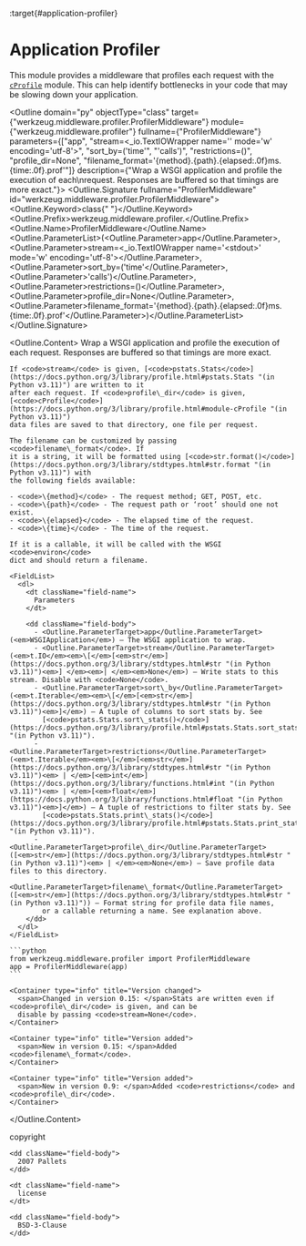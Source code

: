 :target{#application-profiler}

# Application Profiler

This module provides a middleware that profiles each request with the
[<code>cProfile</code>](https://docs.python.org/3/library/profile.html#module-cProfile "(in Python v3.11)") module. This can help identify bottlenecks in your code
that may be slowing down your application.

<Outline domain="py" objectType="class" target={"werkzeug.middleware.profiler.ProfilerMiddleware"} module={"werkzeug.middleware.profiler"} fullname={"ProfilerMiddleware"} parameters={["app", "stream=<_io.TextIOWrapper name='<stdout>' mode='w' encoding='utf-8'>", "sort_by=('time'", "'calls')", "restrictions=()", "profile_dir=None", "filename_format='{method}.{path}.{elapsed:.0f}ms.{time:.0f}.prof'"]} description={"Wrap a WSGI application and profile the execution of each\nrequest. Responses are buffered so that timings are more exact."}>
  <Outline.Signature fullname="ProfilerMiddleware" id="werkzeug.middleware.profiler.ProfilerMiddleware">
    <Outline.Keyword>class<span>{" "}</span></Outline.Keyword><Outline.Prefix>werkzeug.middleware.profiler.</Outline.Prefix><Outline.Name>ProfilerMiddleware</Outline.Name><Outline.ParameterList><span>(</span><Outline.Parameter><span className="name">app</span></Outline.Parameter>, <Outline.Parameter><span className="name">stream=\<\_io.TextIOWrapper name='\<stdout>' mode='w' encoding='utf-8'></span></Outline.Parameter>, <Outline.Parameter><span className="name">sort\_by=('time'</span></Outline.Parameter>, <Outline.Parameter><span className="name">'calls')</span></Outline.Parameter>, <Outline.Parameter><span className="name">restrictions=()</span></Outline.Parameter>, <Outline.Parameter><span className="name">profile\_dir=None</span></Outline.Parameter>, <Outline.Parameter><span className="name">filename\_format='\{method}.\{path}.\{elapsed:.0f}ms.\{time:.0f}.prof'</span></Outline.Parameter><span>)</span></Outline.ParameterList>
  </Outline.Signature>

  <Outline.Content>
    Wrap a WSGI application and profile the execution of each
    request. Responses are buffered so that timings are more exact.

    If <code>stream</code> is given, [<code>pstats.Stats</code>](https://docs.python.org/3/library/profile.html#pstats.Stats "(in Python v3.11)") are written to it
    after each request. If <code>profile\_dir</code> is given, [<code>cProfile</code>](https://docs.python.org/3/library/profile.html#module-cProfile "(in Python v3.11)")
    data files are saved to that directory, one file per request.

    The filename can be customized by passing <code>filename\_format</code>. If
    it is a string, it will be formatted using [<code>str.format()</code>](https://docs.python.org/3/library/stdtypes.html#str.format "(in Python v3.11)") with
    the following fields available:

    - <code>\{method}</code> - The request method; GET, POST, etc.
    - <code>\{path}</code> - The request path or ‘root’ should one not exist.
    - <code>\{elapsed}</code> - The elapsed time of the request.
    - <code>\{time}</code> - The time of the request.

    If it is a callable, it will be called with the WSGI <code>environ</code>
    dict and should return a filename.

    <FieldList>
      <dl>
        <dt className="field-name">
          Parameters
        </dt>

        <dd className="field-body">
          - <Outline.ParameterTarget>app</Outline.ParameterTarget> (<em>WSGIApplication</em>) – The WSGI application to wrap.
          - <Outline.ParameterTarget>stream</Outline.ParameterTarget> (<em>t.IO</em><em>\[</em>[<em>str</em>](https://docs.python.org/3/library/stdtypes.html#str "(in Python v3.11)")<em>] </em><em>| </em><em>None</em>) – Write stats to this stream. Disable with <code>None</code>.
          - <Outline.ParameterTarget>sort\_by</Outline.ParameterTarget> (<em>t.Iterable</em><em>\[</em>[<em>str</em>](https://docs.python.org/3/library/stdtypes.html#str "(in Python v3.11)")<em>]</em>) – A tuple of columns to sort stats by. See
            [<code>pstats.Stats.sort\_stats()</code>](https://docs.python.org/3/library/profile.html#pstats.Stats.sort_stats "(in Python v3.11)").
          - <Outline.ParameterTarget>restrictions</Outline.ParameterTarget> (<em>t.Iterable</em><em>\[</em>[<em>str</em>](https://docs.python.org/3/library/stdtypes.html#str "(in Python v3.11)")<em> | </em>[<em>int</em>](https://docs.python.org/3/library/functions.html#int "(in Python v3.11)")<em> | </em>[<em>float</em>](https://docs.python.org/3/library/functions.html#float "(in Python v3.11)")<em>]</em>) – A tuple of restrictions to filter stats by. See
            [<code>pstats.Stats.print\_stats()</code>](https://docs.python.org/3/library/profile.html#pstats.Stats.print_stats "(in Python v3.11)").
          - <Outline.ParameterTarget>profile\_dir</Outline.ParameterTarget> ([<em>str</em>](https://docs.python.org/3/library/stdtypes.html#str "(in Python v3.11)")<em> | </em><em>None</em>) – Save profile data files to this directory.
          - <Outline.ParameterTarget>filename\_format</Outline.ParameterTarget> ([<em>str</em>](https://docs.python.org/3/library/stdtypes.html#str "(in Python v3.11)")) – Format string for profile data file names,
            or a callable returning a name. See explanation above.
        </dd>
      </dl>
    </FieldList>

    ```python
    from werkzeug.middleware.profiler import ProfilerMiddleware
    app = ProfilerMiddleware(app)
    ```

    <Container type="info" title="Version changed">
      <span>Changed in version 0.15: </span>Stats are written even if <code>profile\_dir</code> is given, and can be
      disable by passing <code>stream=None</code>.
    </Container>

    <Container type="info" title="Version added">
      <span>New in version 0.15: </span>Added <code>filename\_format</code>.
    </Container>

    <Container type="info" title="Version added">
      <span>New in version 0.9: </span>Added <code>restrictions</code> and <code>profile\_dir</code>.
    </Container>
  </Outline.Content>
</Outline>

<FieldList>
  <dl>
    <dt className="field-name">
      copyright
    </dt>

    <dd className="field-body">
      2007 Pallets
    </dd>

    <dt className="field-name">
      license
    </dt>

    <dd className="field-body">
      BSD-3-Clause
    </dd>
  </dl>
</FieldList>

